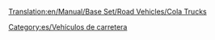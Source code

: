 [[Translation:en/Manual/Base Set/Road Vehicles/Cola Trucks]]

{{es/Vehículo de carretera|nombre    = Camión de Cola MightyMover
  |imagen    = en/MightyMover Cola.png
  |precio    = 9.594 € (4.797 £)
  |velocidad = 48 km/h (30 mph)
  |coste     = 842 € (421 £)
  |diseño    = 1936
  |duración  = 15
  |capacidad = 17.000 litros de cola
}}
{{es/Vehículo de carretera|nombre    = Camión de Cola Powernaught
  |imagen    = en/Powernaught Cola.png
  |precio    = 12.054 € (6.027 £)
  |velocidad = 88 km/h (55 mph)
  |coste     = 2.640 € (787 £)
  |diseño    = 1975
  |duración  = 15
  |capacidad = 19.000 litros de cola
}}
{{es/Vehículo de carretera|nombre    = Camión de Cola Wizzow
  |imagen    = en/Wizzow Cola.png
  |precio    = 12.874 € (6.437 £)
  |velocidad = 112 km/h (70 mph)
  |coste     = 2.640 € (1.125 £)
  |diseño    = 2012
  |duración  = 15
  |capacidad = 22.000 litros de cola
}}


[[Category:es/Vehículos de carretera]]
